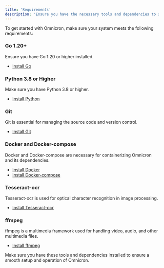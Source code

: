 ```yaml
---
title: 'Requirements'
description: 'Ensure you have the necessary tools and dependencies to set up Omnicron.'
---
```


To get started with Omnicron, make sure your system meets the following requirements:

### Go 1.20+
 Ensure you have Go 1.20 or higher installed.
- [Install Go](https://golang.org/doc/install)

### Python 3.8 or Higher
Make sure you have Python 3.8 or higher.
- [Install Python](https://www.python.org/downloads/)

### Git
Git is essential for managing the source code and version control.
- [Install Git](https://git-scm.com/book/en/v2/Getting-Started-Installing-Git)

### Docker and Docker-compose
Docker and Docker-compose are necessary for containerizing Omnicron and its dependencies.
- [Install Docker](https://docs.docker.com/get-docker/)
- [Install Docker-compose](https://docs.docker.com/compose/install/)

### Tesseract-ocr
Tesseract-ocr is used for optical character recognition in image processing.
- [Install Tesseract-ocr](https://github.com/tesseract-ocr/tesseract#installing-tesseract)

### ffmpeg
ffmpeg is a multimedia framework used for handling video, audio, and other multimedia files.
- [Install ffmpeg](https://ffmpeg.org/download.html)

Make sure you have these tools and dependencies installed to ensure a smooth setup and operation of Omnicron.
